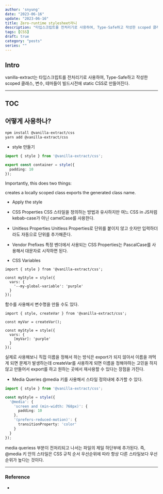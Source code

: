 ---
author: 'snyung'
date: "2023-06-16"
update: "2023-06-16"
title: Zero-runtime stylesheet라니
description: "타입스크립트를 전처리기로 사용하여, Type-Safe하고 작성한 scoped 클래스, 변수, 테마들이 빌드시전에 static CSS로 만들어진다."
tags: [CSS]
draft: true
category: "posts"
series: ""
---

## Intro

vanilla-extract는 타입스크립트를 전처리기로 사용하여, Type-Safe하고 작성한 scoped 클래스, 변수, 테마들이 빌드시전에 static CSS로 만들어진다.

---

## TOC

## 어떻게 사용하나?

```bash
npm install @vanilla-extract/css
yarn add @vanilla-extract/css
```

- style 만들기
```ts
import { style } from '@vanilla-extract/css';

export const container = style({
  padding: 10
});
```

Importantly, this does two things:

creates a locally scoped class
exports the generated class name.

- Apply the style


- CSS Properties
CSS 스타일을 정의하는 방법과 유사하지만 여느 CSS in JS처럼 kebab-case가 아닌 camelCase를 사용한다.

- Unitless Properties
Unitless Properties로 단위를 붙이지 않고 숫자만 입력하더라도 자동으로 단위를 추가해준다.

- Vendor Prefixes
특정 벤더에서 사용되는 CSS Properties는 PascalCase를 사용해서 대문자로 시작하면 된다.

- CSS Variables
```
import { style } from '@vanilla-extract/css';

const myStyle = style({
  vars: {
    '--my-global-variable': 'purple'
  }
});
```

함수를 사용해서 변수명을 만들 수도 있다.

```
import { style, createVar } from '@vanilla-extract/css';

const myVar = createVar();

const myStyle = style({
  vars: {
    [myVar]: 'purple'
  }
});
```

실제로 사용해보니 직접 이름을 정해서 하는 방식은 export가 되지 않아서 이름을 까먹게 되면 문제가 발생하는데 createVar를 사용하게 되면 이름을 정해야하는 고민을 하지 않고 만들어서 export를 하고 원하는 곳에서 재사용할 수 있다는 장점을 가진다.

- Media Queries
@media 키를 사용해서 스타일 정의내에 추가할 수 있다.
```ts
import { style } from '@vanilla-extract/css';

const myStyle = style({
  '@media': {
    'screen and (min-width: 768px)': {
      padding: 10
    },
    '(prefers-reduced-motion)': {
      transitionProperty: 'color'
    }
  }
});
```

media queriess 부분이 전처리되고 나서는 파일의 제일 하단부에 추가된다. 즉, @media 키 안의 스타일은 CSS 규칙 순서 우선순위에 따라 항상 다른 스타일보다 우선순위가 높다는 것이다.

---

### Reference

- [ ]()

